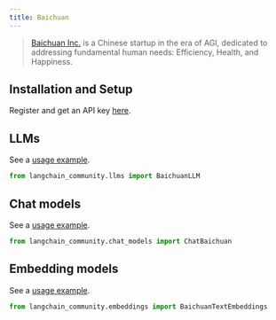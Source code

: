 ```yaml
---
title: Baichuan
---
```


>[Baichuan Inc.](https://www.baichuan-ai.com/) is a Chinese startup in the era of AGI,
> dedicated to addressing fundamental human needs: Efficiency, Health, and Happiness.


## Installation and Setup

Register and get an API key [here](https://platform.baichuan-ai.com/).

## LLMs

See a [usage example](/oss/python/integrations/llms/baichuan).

```python
from langchain_community.llms import BaichuanLLM
```

## Chat models

See a [usage example](/oss/python/integrations/chat/baichuan).

```python
from langchain_community.chat_models import ChatBaichuan
```

## Embedding models

See a [usage example](/oss/python/integrations/text_embedding/baichuan).

```python
from langchain_community.embeddings import BaichuanTextEmbeddings
```
